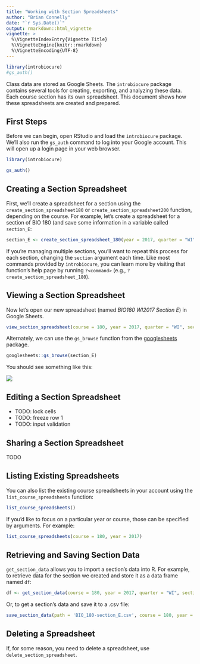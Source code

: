 ```yaml
---
title: "Working with Section Spreadsheets"
author: "Brian Connelly"
date: "`r Sys.Date()`"
output: rmarkdown::html_vignette
vignette: >
  %\VignetteIndexEntry{Vignette Title}
  %\VignetteEngine{knitr::rmarkdown}
  %\VignetteEncoding{UTF-8}
---
```


```r
library(introbiocure)
#gs_auth()
```


Class data are stored as Google Sheets.
The `introbiocure` package contains several tools for creating, exporting, and analyzing these data.
Each course section has its own spreadsheet.
This document shows how these spreadsheets are created and prepared.


## First Steps

Before we can begin, open RStudio and load the `introbiocure` package.
We'll also run the `gs_auth` command to log into your Google account.
This will open up a login page in your web browser.

```r
library(introbiocure)

gs_auth()
```


## Creating a Section Spreadsheet

First, we'll create a spreadsheet for a section using the `create_section_spreadsheet180` or `create_section_spreadsheet200` function, depending on the course.
For example, let's create a spreadsheet for a section of BIO 180 (and save some information in a variable called `section_E`:

```r
section_E <- create_section_spreadsheet_180(year = 2017, quarter = "WI", section = "E", num_groups = 4)
```

If you're managing multiple sections, you'll want to repeat this process for each section, changing the `section` argument each time.
Like most commands provided by `introbiocure`, you can learn more by visiting that function's help page by running `?<command>` (e.g., `?create_section_spreadsheet_180`).


## Viewing a Section Spreadsheet

Now let's open our new spreadsheet (named *BIO180 WI2017 Section E*) in Google Sheets.

```r
view_section_spreadsheet(course = 180, year = 2017, quarter = "WI", section = "E")
```

Alternately, we can use the `gs_browse` function from the [googlesheets](https://github.com/jennybc/googlesheets) package.

```r
googlesheets::gs_browse(section_E)
```


You should see something like this:

![](working-browse1.png)


## Editing a Section Spreadsheet

- TODO: lock cells
- TODO: freeze row 1
- TODO: input validation


## Sharing a Section Spreadsheet

TODO


## Listing Existing Spreadsheets

You can also list the existing course spreadsheets in your account using the `list_course_spreadsheets` function:

```r
list_course_spreadsheets()
```

If you'd like to focus on a particular year or course, those can be specified by arguments.
For example:

```r
list_course_spreadsheets(course = 180, year = 2017)
```


## Retrieving and Saving Section Data

`get_section_data` allows you to import a section's data into R.
For example, to retrieve data for the section we created and store it as a data frame named `df`:

```r
df <- get_section_data(course = 180, year = 2017, quarter = "WI", section = "E")
```

Or, to get a section's data and save it to a .csv file:

```r
save_section_data(path = 'BIO_180-section_E.csv', course = 180, year = 2017, quarter = "WI", section = "E")
```


## Deleting a Spreadsheet

If, for some reason, you need to delete a spreadsheet, use `delete_section_spreadsheet`.
